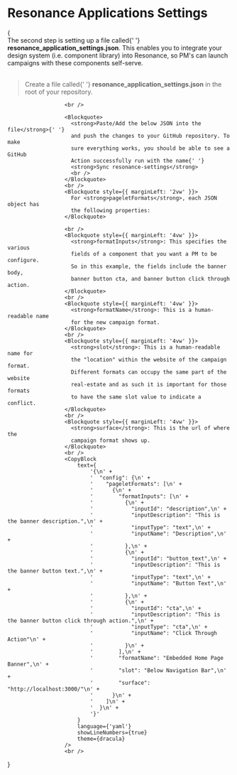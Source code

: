 
# Resonance Applications Settings

{
<Theme>
<br/>
<Text>
    The second step is setting up a file called{' '}
    <strong>resonance_application_settings.json</strong>. This
    enables you to integrate your design system (i.e.
    component library) into Resonance, so PM's can launch
    campaigns with these components self-serve.
</Text>
                      <br />
                      <br />
                      <Blockquote>
    Create a file called{' '}
    <strong>resonance_application_settings.json</strong> in
    the root of your repository.
</Blockquote>

                      <br />

                      <Blockquote>
                        <strong>Paste/Add the below JSON into the file</strong>{' '}
                        and push the changes to your GitHub repository. To make
                        sure everything works, you should be able to see a GitHub
                        Action successfully run with the name{' '}
                        <strong>Sync resonance-settings</strong>
                        <br />
                      </Blockquote>
                      <br />
                      <Blockquote style={{ marginLeft: '2vw' }}>
                        For <strong>pageletFormats</strong>, each JSON object has
                        the following properties:
                      </Blockquote>

                      <br />
                      <Blockquote style={{ marginLeft: '4vw' }}>
                        <strong>formatInputs</strong>: This specifies the various
                        fields of a component that you want a PM to be configure.
                        So in this example, the fields include the banner body,
                        banner button cta, and banner button click through action.
                      </Blockquote>
                      <br />
                      <Blockquote style={{ marginLeft: '4vw' }}>
                        <strong>formatName</strong>: This is a human-readable name
                        for the new campaign format.
                      </Blockquote>
                      <br />
                      <Blockquote style={{ marginLeft: '4vw' }}>
                        <strong>slot</strong>: This is a human-readable name for
                        the "location" within the website of the campaign format.
                        Different formats can occupy the same part of the website
                        real-estate and as such it is important for those formats
                        to have the same slot value to indicate a conflict.
                      </Blockquote>
                      <br />
                      <Blockquote style={{ marginLeft: '4vw' }}>
                        <strong>surface</strong>: This is the url of where the
                        campaign format shows up.
                      </Blockquote>
                      <br />
                      <CopyBlock
                          text={
                              '{\n' +
                              '  "config": {\n' +
                              '    "pageletFormats": [\n' +
                              '      {\n' +
                              '        "formatInputs": [\n' +
                              '          {\n' +
                              '            "inputId": "description",\n' +
                              '            "inputDescription": "This is the banner description.",\n' +
                              '            "inputType": "text",\n' +
                              '            "inputName": "Description",\n' +
                              '          },\n' +
                              '          {\n' +
                              '            "inputId": "button_text",\n' +
                              '            "inputDescription": "This is the banner button text.",\n' +
                              '            "inputType": "text",\n' +
                              '            "inputName": "Button Text",\n' +
                              '          },\n' +
                              '          {\n' +
                              '            "inputId": "cta",\n' +
                              '            "inputDescription": "This is the banner button click through action.",\n' +
                              '            "inputType": "cta",\n' +
                              '            "inputName": "Click Through Action"\n' +
                              '          }\n' +
                              '        ],\n' +
                              '        "formatName": "Embedded Home Page Banner",\n' +
                              '        "slot": "Below Navigation Bar",\n' +
                              '        "surface": "http://localhost:3000/"\n' +
                              '      }\n' +
                              '    ]\n' +
                              '  }\n' +
                              '}'
                          }
                          language={'yaml'}
                          showLineNumbers={true}
                          theme={dracula}
                      />
                      <br />
</Theme>
}
